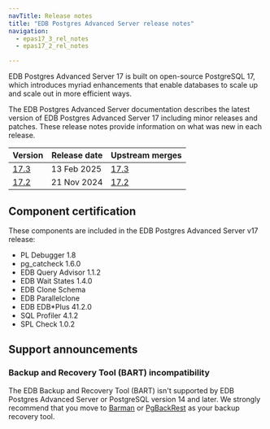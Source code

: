 ```yaml
---
navTitle: Release notes
title: "EDB Postgres Advanced Server release notes"
navigation:
  - epas17_3_rel_notes
  - epas17_2_rel_notes

---
```


EDB Postgres Advanced Server 17 is built on open-source PostgreSQL 17, which introduces myriad enhancements that enable databases to scale up and scale out in more efficient ways. 

The EDB Postgres Advanced Server documentation describes the latest version of EDB Postgres Advanced Server 17 including minor releases and patches. These release notes provide information on what was new in each release. 

| Version                    | Release date | Upstream merges                                              |
|----------------------------|--------------|--------------------------------------------------------------|
| [17.3](epas17_3_rel_notes) | 13 Feb 2025  | [17.3](https://www.postgresql.org/docs/17/release-17-3.html) |
| [17.2](epas17_2_rel_notes) | 21 Nov 2024  | [17.2](https://www.postgresql.org/docs/17/release-17-2.html) |

## Component certification

These components are included in the EDB Postgres Advanced Server v17 release:

-   PL Debugger 1.8
-   pg_catcheck 1.6.0
-   EDB Query Advisor 1.1.2
-   EDB Wait States 1.4.0
-   EDB Clone Schema
-   EDB Parallelclone
-   EDB EDB*Plus 41.2.0
-   SQL Profiler 4.1.2
-   SPL Check 1.0.2

## Support announcements

### Backup and Recovery Tool (BART) incompatibility

The EDB Backup and Recovery Tool (BART) isn't supported by EDB Postgres Advanced Server or PostgreSQL version 14 and later. We strongly recommend that you move to [Barman](/supported-open-source/barman/) or [PgBackRest](/supported-open-source/pgbackrest/) as your backup recovery tool. 